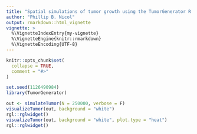 ```yaml
---
title: "Spatial simulations of tumor growth using the TumorGenerator R package"
author: "Phillip B. Nicol"
output: rmarkdown::html_vignette
vignette: >
  %\VignetteIndexEntry{my-vignette}
  %\VignetteEngine{knitr::rmarkdown}
  %\VignetteEncoding{UTF-8}
---
```


```r
knitr::opts_chunk$set(
  collapse = TRUE,
  comment = "#>"
)
```

```r
set.seed(1126490984)
library(TumorGenerator)
```

```r
out <- simulateTumor(N = 250000, verbose = F)
visualizeTumor(out, background = "white")
rgl::rglwidget() 
visualizeTumor(out, background = "white", plot.type = "heat") 
rgl::rglwidget()
```

